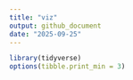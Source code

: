 ```yaml
---
title: "viz"
output: github_document
date: "2025-09-25"
---
```


```r
library(tidyverse)
options(tibble.print_min = 3)
```


